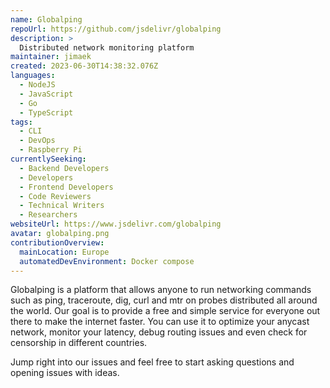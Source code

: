 ```yaml
---
name: Globalping
repoUrl: https://github.com/jsdelivr/globalping
description: >
  Distributed network monitoring platform
maintainer: jimaek
created: 2023-06-30T14:38:32.076Z
languages:
  - NodeJS
  - JavaScript
  - Go
  - TypeScript
tags:
  - CLI
  - DevOps
  - Raspberry Pi
currentlySeeking:
  - Backend Developers
  - Developers
  - Frontend Developers
  - Code Reviewers
  - Technical Writers
  - Researchers
websiteUrl: https://www.jsdelivr.com/globalping
avatar: globalping.png
contributionOverview:
  mainLocation: Europe
  automatedDevEnvironment: Docker compose
---
```


<Overview>

Globalping is a platform that allows anyone to run networking commands such as ping, traceroute, dig, curl and mtr on probes distributed all around the world. Our goal is to provide a free and simple service for everyone out there to make the internet faster. You can use it to optimize your anycast network, monitor your latency, debug routing issues and even check for censorship in different countries.

</Overview>

<Contributing>

Jump right into our issues and feel free to start asking questions and opening issues with ideas.

</Contributing>
